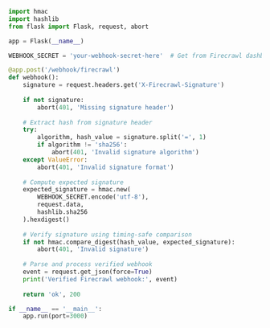 ```python Python/Flask
import hmac
import hashlib
from flask import Flask, request, abort

app = Flask(__name__)

WEBHOOK_SECRET = 'your-webhook-secret-here'  # Get from Firecrawl dashboard

@app.post('/webhook/firecrawl')
def webhook():
    signature = request.headers.get('X-Firecrawl-Signature')
    
    if not signature:
        abort(401, 'Missing signature header')
    
    # Extract hash from signature header
    try:
        algorithm, hash_value = signature.split('=', 1)
        if algorithm != 'sha256':
            abort(401, 'Invalid signature algorithm')
    except ValueError:
        abort(401, 'Invalid signature format')
    
    # Compute expected signature
    expected_signature = hmac.new(
        WEBHOOK_SECRET.encode('utf-8'),
        request.data,
        hashlib.sha256
    ).hexdigest()
    
    # Verify signature using timing-safe comparison
    if not hmac.compare_digest(hash_value, expected_signature):
        abort(401, 'Invalid signature')
    
    # Parse and process verified webhook
    event = request.get_json(force=True)
    print('Verified Firecrawl webhook:', event)
    
    return 'ok', 200

if __name__ == '__main__':
    app.run(port=3000)
```